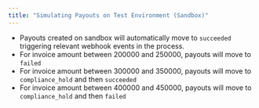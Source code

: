 ```yaml
---
title: "Simulating Payouts on Test Environment (Sandbox)"
---
```


* Payouts created on sandbox will automatically move to `succeeded` triggering relevant webhook events in the process.
* For invoice amount between 200000 and 250000, payouts will move to `failed`
* For invoice amount between 300000 and 350000, payouts will move to `compliance_hold` and then `succeeded`
* For invoice amount between 400000 and 450000, payouts will move to `compliance_hold` and then `failed`
